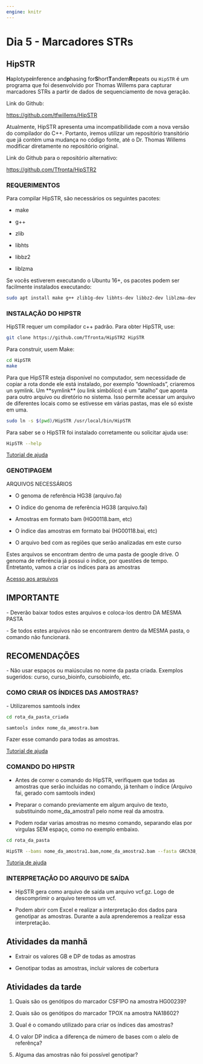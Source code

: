 ```yaml
---
engine: knitr
---
```


# Dia 5 - Marcadores STRs {#sec-dia5 .unnumbered}

## HipSTR

**H**aplotype**i**nference and**p**hasing for**S**hort**T**andem**R**epeats ou `HipSTR` é um programa que foi desenvolvido por Thomas Willems para capturar marcadores STRs a partir de dados de sequenciamento de nova geração.

Link do Github:

<https://github.com/tfwillems/HipSTR>

Atualmente, HipSTR apresenta uma incompatibilidade com a nova versão do compilador do C++. Portanto, iremos utilizar um repositório transitório que já contém uma mudança no código fonte, até o Dr. Thomas Willems modificar diretamente no repositório original.

Link do Github para o repositório alternativo:

<https://github.com/Tfronta/HipSTR2>

### REQUERIMENTOS

Para compilar HipSTR, são necessários os seguintes pacotes:

-   make

-   g++

-   zlib

-   libhts

-   libbz2

-   liblzma

Se vocês estiverem executando o Ubuntu 16+, os pacotes podem ser facilmente instalados executando:

```bash
sudo apt install make g++ zlib1g-dev libhts-dev libbz2-dev liblzma-dev
```

### INSTALAÇÃO DO HIPSTR

HipSTR requer um compilador c++ padrão. Para obter HipSTR, use:

```bash
git clone https://github.com/Tfronta/HipSTR2 HipSTR
```

Para construir, usem Make:

```bash
cd HipSTR
make
```

Para que HipSTR esteja disponível no computador, sem necessidade de copiar a rota donde ele está instalado, por exemplo "downloads", criaremos un symlink. Um \*\*symlink\*\* (ou link simbólico) é um "atalho" que aponta para outro arquivo ou diretório no sistema. Isso permite acessar um arquivo de diferentes locais como se estivesse em várias pastas, mas ele só existe em uma.

```bash
sudo ln -s $(pwd)/HipSTR /usr/local/bin/HipSTR
```

Para saber se o HipSTR foi instalado corretamente ou solicitar ajuda use:

```bash
HipSTR --help
```

[Tutorial de ajuda](https://drive.google.com/file/d/1H9LA6Yp8Pho_XBQOpNENhL3Egtj1B24R/view?usp=drive_link)

### GENOTIPAGEM

ARQUIVOS NECESSÁRIOS

-   O genoma de referência HG38 (arquivo.fa)

-   O índice do genoma de referência HG38 (arquivo.fai)

-   Amostras em formato bam (HG00118.bam, etc)

-   O índice das amostras em formato bai (HG00118.bai, etc)

-   O arquivo bed com as regiões que serão analizadas em este curso

Estes arquivos se encontram dentro de uma pasta de google drive. O genoma de referência já possui o índice, por questões de tempo. Entretanto, vamos a criar os índices para as amostras

[Acesso aos arquivos](https://drive.google.com/drive/folders/14ZXVyXaDAP_QvTrtizeAtrZTL8E_25GP?usp=drive_link)

::: callout-important
## IMPORTANTE

\- Deverão baixar todos estes arquivos e coloca-los dentro DA MESMA PASTA

\- Se todos estes arquivos não se encontrarem dentro da MESMA pasta, o comando não funcionará.
:::

::: callout-tip
## RECOMENDAÇÕES

\- Não usar espaços ou maiúsculas no nome da pasta criada. Exemplos sugeridos: curso, curso_bioinfo, cursobioinfo, etc.
:::

### COMO CRIAR OS ÍNDICES DAS AMOSTRAS?

\- Utilizaremos samtools index

```bash

cd rota_da_pasta_criada

samtools index nome_da_amostra.bam
```

Fazer esse comando para todas as amostras.

[Tutorial de ajuda](https://drive.google.com/file/d/1_kTWQTcX4k_adN28sEJb47drwAZAzrm0/view?usp=drive_link)

### COMANDO DO HIPSTR

-   Antes de correr o comando do HipSTR, verifiquem que todas as amostras que serão incluidas no comando, já tenham o índice (Arquivo fai, gerado com samtools index)

-   Preparar o comando previamente em algum arquivo de texto, substituindo nome_da_amostra1 pelo nome real da amostra.

-   Podem rodar varias amostras no mesmo comando, separando elas por virgulas SEM espaço, como no exemplo embaixo.

```bash

cd rota_da_pasta

HipSTR --bams nome_da_amostra1.bam,nome_da_amostra2.bam --fasta GRCh38_full_analysis_set_plus_decoy_hla.fa --regions regionsx.bed --str-vcf nome_de_saida.vcf.gz --min-reads 8 --def-stutter-model --max-flank-indel 0.50 --max-str-len 127 --viz-out aln.viz.gz
```

[Tutoria de ajuda](https://drive.google.com/file/d/1jBNQ8lxWDYQ-L4U34WVhbenagOPWRerR/view?usp=drive_link)

### INTERPRETAÇÃO DO ARQUIVO DE SAÍDA

-   HipSTR gera como arquivo de saída um arquivo vcf.gz. Logo de descomprimir o arquivo teremos um vcf.

-   Podem abrir com Excel e realizar a interpretação dos dados para genotipar as amostras. Durante a aula aprenderemos a realizar essa interpretação.

## Atividades da manhã

-   Extrair os valores GB e DP de todas as amostras

-   Genotipar todas as amostras, incluir valores de cobertura

## Atividades da tarde

1.  Quais são os genótipos do marcador CSF1PO na amostra HG00239?

2.  Quais são os genótipos do marcador TPOX na amostra NA18602?

3.  Qual é o comando utilizado para criar os índices das amostras?

4.  O valor DP indica a diferença de número de bases com o alelo de referênça?

5.  Alguma das amostras não foi possível genotipar?
